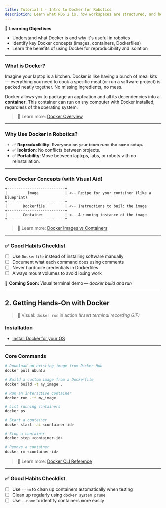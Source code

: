 ```yaml
---
title: Tutorial 3 - Intro to Docker for Robotics
description: Learn what ROS 2 is, how workspaces are structured, and how to create your first package.
---
```


🎯 **Learning Objectives**

- Understand what Docker is and why it's useful in robotics  
- Identify key Docker concepts (images, containers, Dockerfiles)  
- Learn the benefits of using Docker for reproducibility and isolation  

---

### What is Docker?

Imagine your laptop is a kitchen. Docker is like having a bunch of meal kits — everything you need to cook a specific meal (or run a software project) is packed neatly together. No missing ingredients, no mess.  

Docker allows you to package an application and all its dependencies into a **container**. This container can run on any computer with Docker installed, regardless of the operating system.  

> 📘 Learn more: [Docker Overview](https://docs.docker.com/get-started/overview/)  

---

### Why Use Docker in Robotics?

- ✅ **Reproducibility**: Everyone on your team runs the same setup.  
- ✅ **Isolation**: No conflicts between projects.  
- ✅ **Portability**: Move between laptops, labs, or robots with no reinstallation.  

---

### Core Docker Concepts (with Visual Aid)

```
+--------------------------+
|         Image            | <-- Recipe for your container (like a blueprint)
+--------------------------+
|       Dockerfile         | <-- Instructions to build the image
+--------------------------+
|       Container          | <-- A running instance of the image
+--------------------------+
```

> 📘 Learn more: [Docker Images vs Containers](https://docs.docker.com/get-started/)  

---

### ✅ Good Habits Checklist

- [ ] Use `Dockerfile` instead of installing software manually  
- [ ] Document what each command does using comments  
- [ ] Never hardcode credentials in Dockerfiles  
- [ ] Always mount volumes to avoid losing work  

🎥 **Coming Soon:** Visual terminal demo — _docker build and run_  

---

## 2. Getting Hands-On with Docker

> 🎥 Visual: `docker run` in action _(Insert terminal recording GIF)_  

### Installation

- [Install Docker for your OS](https://docs.docker.com/get-docker/)  

---

### Core Commands

```bash
# Download an existing image from Docker Hub
docker pull ubuntu

# Build a custom image from a Dockerfile
docker build -t my_image .

# Run an interactive container
docker run -it my_image

# List running containers
docker ps

# Start a container
docker start -ai <container-id>

# Stop a container
docker stop <container-id>

# Remove a container
docker rm <container-id>
```

> 📘 Learn more: [Docker CLI Reference](https://docs.docker.com/engine/reference/commandline/docker/)  

---

### ✅ Good Habits Checklist

- [ ] Use `--rm` to clean up containers automatically when testing  
- [ ] Clean up regularly using `docker system prune`  
- [ ] Use `--name` to identify containers more easily  
